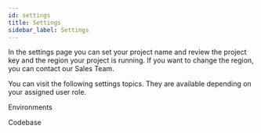 ```yaml
---
id: settings
title: Settings
sidebar_label: Settings
---
```

In the settings page you can set your project name and review the project key and the region your project is running. If you want to change the region, you can contact our Sales Team. 

You can visit the following settings topics. They are available depending on your assigned user role.

Environments

Codebase